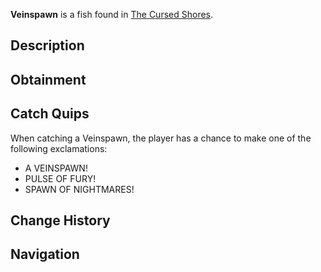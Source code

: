 {{FishInfobox
|image          = Veinspawn.png
|rarity         = Legendary
|sea            = Second Sea
|location       = [[The Cursed Shores]]
|sublocation    = 
|sources        = Fishing Rod
|radar_location = 
|prog_speed     = -65
|xp             = 2400
|weather        = Rain
|time           = Night
|season         = Winter
|bait           = Mist Worms
|base_weight    = 14
|base_value     = 1700
|weight_range   = 8
|base_chance    = 30
|base_resil     = 8
}}
'''Veinspawn''' is a {{Rarity|Legendary}} fish found in [[The Cursed Shores]].

== Description ==
{{Description|A merciless spawn that pulses with unyielding power.|Bestiary Entry}}

== Obtainment ==
{{Description|It emerges where the depths bleed.|Bestiary Hint}}
{{Fish Availability|
The Cursed Shores
|top_rods      = 
Krampus's Rod\83841.73\156859.5;
Magma Rod\78695.54\156921.06;
Free Spirit Rod\77785.45\208193.26;
Frostfire Rod\76070.6\119719.71;
Plastic Rod\73267.31\115307.9;
Egg Rod\58453.19\176299.12;
Verdant Shear Rod\55242.07\167969.61;
Great Dreamer Rod\54715.13\163857.5;
Blazebringer Rod\54794.67\161832.87;
Fischer's Rod\52582.46\126911.18;
Fast Rod\46379.93\126911.18;
Buddy Bond Rod\37586.76\109401.87;
Steady Rod\70531.61\111001.72;
Trident Rod\53417.85\133764.55;
Ethereal Prism Rod\39249.59\113951.54;
Seraphic Rod\39095.47\117914.81;
No-Life Rod\37838.59\109111.71;
Challenger's Rod\36358.75\106121.92;
Rod Of The Forgotten Fang\35653.66\107538.82;
Rod Of The Exalted One\35146.42\104520.79;
Rod Of The Depths\33756.43\100565.74;
Depthseeker Rod\33189.76\88021.91;
Volcanic Rod\32436.48\90219.22;
Avalanche Rod\32251.85\85130.42;
Zeus Rod\32011.24\89036.46
|recommended   = Free Spirit Rod
}}

== Catch Quips ==
When catching a Veinspawn, the player has a chance to make one of the following exclamations:
* A VEINSPAWN!
* PULSE OF FURY!
* SPAWN OF NIGHTMARES!

== Change History ==
{{Change History|{{subst:Current Version}}}}

== Navigation ==
{{Fish Navbox|The Cursed Shores}}